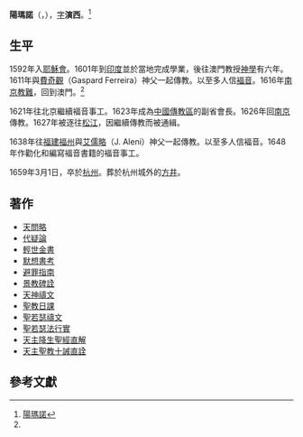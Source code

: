 {{expand|time=2015-11-05T01:52:00+00:00}}
{{Infobox Biography
| subject_name   = 陽瑪諾
| date_of_birth  = 1574年
| place_of_birth = [[葡萄牙|葡萄牙]] [[布朗库堡|Castelo Branco]]
| date_of_death  = 1659年3月1日
| place_of_death = [[大清|大清]][[杭州|杭州]] 
| occupation     = [[耶穌會|耶穌會]][[葡萄牙|葡萄牙]][[傳教士|傳教士]]和[[神父|神父]]
}}
'''陽瑪諾'''（{{lang-pt|Emmanuel Diaz, Junior}}，{{bd|1574年||1659年|3月1日|}}），[[表字|字]]'''演西'''。<ref name="EJ-Diaz">[http://archives.catholic.org.hk/Rare%20Books/Author/EJ-Diaz.htm 陽瑪諾]</ref>

== 生平 ==
1592年入[[耶穌會|耶穌會]]。1601年到[[印度|印度]]並於當地完成學業，後往澳門教授[[神學|神學]]有六年。1611年與[[費奇觀|費奇觀]]（Gaspard Ferreira）神父一起傳教。以至多人信[[褔音|褔音]]。1616年[[南京教難|南京教難]]，回到澳門。<ref name="EJ-Diaz"/>

1621年往北京繼續褔音事工。1623年成為[[中國傳教區|中國傳教區]]的副省會長。1626年回[[南京|南京]]傳教。1627年被逐往[[松江|松江]]，因繼續傳教而被通緝。

1638年往[[福建|福建]][[福州|福州]]與[[艾儒略|艾儒略]]（J. Aleni）神父一起傳教。以至多人信褔音。1648年作勸化和編寫褔音書籍的褔音事工。

1659年3月1日，卒於[[杭州|杭州]]。葬於杭州城外的[[方井|方井]]。

== 著作 ==
*[[天問略|天問略]]
*[[代疑論|代疑論]]
*[[輕世金書|輕世金書]]
*[[默想書考|默想書考]]
*[[避罪指南|避罪指南]]
*[[景教碑詮|景教碑詮]]
*[[天神禱文|天神禱文]]
*[[聖教日課|聖教日課]]
*[[聖若瑟禱文|聖若瑟禱文]]
*[[聖若瑟法行實|聖若瑟法行實]]
*[[天主降生聖經直解|天主降生聖經直解]]
*[[天主聖教十誡直詮|天主聖教十誡直詮]]

== 參考文獻 ==
{{wikisource author}}
{{Reflist}}

{{Authority control}}

{{DEFAULTSORT:}}